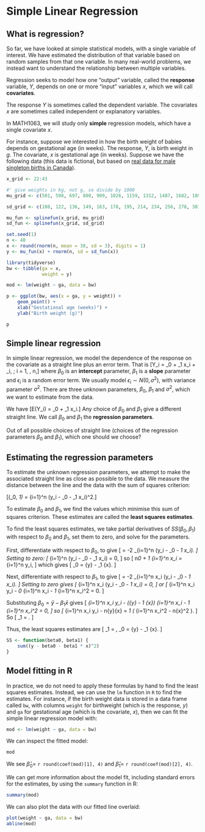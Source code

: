 # Simple Linear Regression {#lm}

## What is regression?

So far, we have looked at simple statistical models, with a single
variable of interest. We have estimated the distribution of that
variable based on random samples from that one variable. In many
real-world problems, we instead want to understand the relationship
between multiple variables.

Regression seeks to model how one "output" variable, called the
**response** variable, $Y$, depends on one or more "input" variables
$x$, which we will call **covariates**. 

The response $Y$ is sometimes called the dependent variable. The
covariates $x$ are sometimes called independent or explanatory
variables.

In MATH1063, we will study only **simple** regression models, which
have a single covariate $x$.

For instance, suppose we interested in how the birth weight of babies
depends on gestational age (in weeks). The response, $Y$, is birth
weight in $g$. The covariate, $x$ is gestational age (in
weeks). Suppose we have the following data (this data is fictional,
but based on [real data for male singleton births in Canada](
https://www.canada.ca/en/public-health/services/injury-prevention/health-surveillance-epidemiology-division/maternal-infant-health/birth-weight-gestational.html)).

```r

x_grid <- 22:43

#' give weights in kg, not g, so divide by 1000
mu_grid <- c(501, 598, 697, 800, 909, 1026, 1159, 1312, 1487, 1682, 1896, 2123, 2361, 2607, 2855, 3091, 3306, 3489, 3638, 3745, 3800, 3793) / 1000

sd_grid <- c(108, 122, 136, 149, 163, 178, 195, 214, 234, 256, 278, 301, 324, 346, 368, 388, 405, 420, 432, 441, 446, 448) / 1000

mu_fun <- splinefun(x_grid, mu_grid)
sd_fun <- splinefun(x_grid, sd_grid)

set.seed(1)
n <- 40
x <- round(rnorm(n, mean = 38, sd = 3), digits = 1)
y <- mu_fun(x) + rnorm(n, sd = sd_fun(x))

library(tidyverse)
bw <- tibble(ga = x,
             weight = y) 

mod <- lm(weight ~ ga, data = bw)

p <- ggplot(bw, aes(x = ga, y = weight)) +
    geom_point() +
    xlab("Gestational age (weeks)") +
    ylab("Birth weight (g)")

p
```

## Simple linear regression

In simple linear regression, we model the dependence of the response
on the covariate as a straight line plus an error term. That is
\[Y_i
= \beta_0 + \beta_1 x_i + \epsilon_i, \; i = 1, \ldots, n,\]
where $\beta_0$ is an **intercept** parameter, $\beta_1$ is a
**slope** parameter and $\epsilon_i$ is a random error term. We
usually model $\epsilon_i \sim N(0, \sigma^2)$, with variance
parameter $\sigma^2$. There are three unknown parameters, $\beta_0$,
$\beta_1$ and $\sigma^2$, which we want to estimate from the data.

We have \[E(Y_i) = \beta_0 + \beta_1 x_i.\] Any choice of $\beta_0$
and $\beta_1$ give a different straight line. We call $\beta_0$ and
$\beta_1$ the **regression parameters**.

Out of all possible choices of straight line (choices of the
regression parameters $\beta_0$ and $\beta_1$), which one should we
choose?

## Estimating the regression parameters

To estimate the unknown regression parameters, we attempt to make the
associated straight line as close as possible to the data. We measure
the distance between the line and the data with the sum of squares
criterion:

\[\text{SS}(\beta_0, \beta_1) = \sum_{i=1}^n (y_i - \beta_0 - \beta_1 x_i)^2.\]

To estimate $\beta_0$ and $\beta_1$, we find the values which
minimise this sum of squares criterion. These estimates are called
the **least squares estimates**.

To find the least squares estimates, we take partial derivatives of
$SS(\beta_0, \beta_1)$ with respect to $\beta_0$ and $\beta_1$, set
them to zero, and solve for the parameters.

First, differentiate with respect to $\beta_0$, to give
\[
\frac{\partial SS}{\partial \beta_0} = -2 \sum_{i=1}^n (y_i - \beta_0 - \beta_1 x_i).
\]
Setting to zero:
\[
\sum_{i=1}^n (y_i - \beta_0 - \beta_1 x_i) = 0,
\]
so
\[
n\beta_0 + \beta_1 \sum_{i=1}^n x_i = \sum_{i=1}^n y_i,
\]
which gives
\[
\beta_0 = \bar{y} - \beta_1 \bar{x}.
\]

Next, differentiate with respect to $\beta_1$, to give
\[
\frac{\partial SS}{\partial \beta_1} = -2 \sum_{i=1}^n x_i (y_i - \beta_0 - \beta_1 x_i).
\]
Setting to zero gives
\[
\sum_{i=1}^n x_i (y_i - \beta_0 - \beta_1 x_i) = 0,
\]
or
\[
\sum_{i=1}^n x_i y_i - \beta_0 \sum_{i=1}^n x_i - \beta_1 \sum_{i=1}^n x_i^2 = 0.
\]

Substituting $\beta_0 = \bar{y} - \beta_1 \bar{x}$ gives
\[
\sum_{i=1}^n x_i y_i - (\bar{y} - \beta_1 \bar{x}) \sum_{i=1}^n x_i - \beta_1 \sum_{i=1}^n x_i^2 = 0,
\]
so
\[
\sum_{i=1}^n x_i y_i - n\bar{y}\bar{x} = \beta_1 \left( \sum_{i=1}^n x_i^2 - n\bar{x}^2 \right).
\]
So
\[
\beta_1 = \frac{\sum_{i=1}^n (x_i - \bar{x})(y_i - \bar{y})}{\sum_{i=1}^n (x_i - \bar{x})^2}.
\]

Thus, the least squares estimates are
\[
\hat{\beta}_1 = \frac{\sum_{i=1}^n (x_i - \bar{x})(y_i - \bar{y})}{\sum_{i=1}^n (x_i - \bar{x})^2}, \qquad
\hat{\beta}_0 = \bar{y} - \hat{\beta}_1 \bar{x}.
\]

```r
SS <- function(beta0, beta1) {
    sum((y - beta0 - beta1 * x)^2)
}
```

## Model fitting in R

In practice, we do not need to apply these formulas by hand to find the
least squares estimates. Instead, we can use the `lm` function in `R`
to find the estimates. For instance, if the birth weight data is
stored in a data frame called `bw`, with columns `weight` for birthweight
(which is the response, $y$) and `ga` for gestational age (which is the covariate, $x$), 
then we can fit the simple linear regression model with:

```r
mod <- lm(weight ~ ga, data = bw)
```

We can inspect the fitted model:

```r
mod
```

We see $\hat \beta_0 =$ `r round(coef(mod)[1], 4)` 
and $\hat \beta_1 =$ `r round(coef(mod)[2], 4)`.

We can get more information about the model fit, including standard
errors for the estimates, by using the `summary` function in R:

```r
summary(mod)
```

We can also plot the data with our fitted line overlaid:

```r
plot(weight ~ ga, data = bw)
abline(mod)
```
